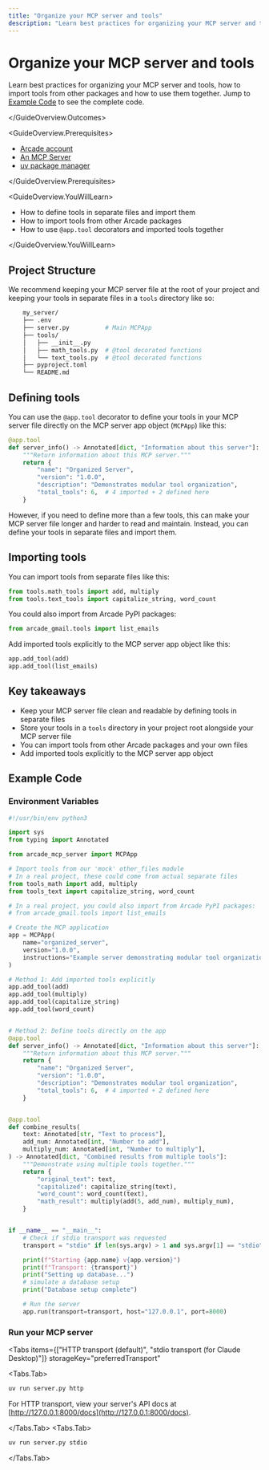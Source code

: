 ```yaml
---
title: "Organize your MCP server and tools"
description: "Learn best practices for organizing your MCP server and tools, how to import tools from other packages and how to use them together."
---
```



# Organize your MCP server and tools

<GuideOverview>
<GuideOverview.Outcomes>

Learn best practices for organizing your MCP server and tools, how to import tools from other packages and how to use them together. Jump to [Example Code](#example-code) to see the complete code.

</GuideOverview.Outcomes>

<GuideOverview.Prerequisites>

- [Arcade account](https://api.arcade.dev/signup)
- [An MCP Server](/home/build-tools/create-a-mcp-server)
- [uv package manager](https://docs.astral.sh/uv/getting-started/installation/)

</GuideOverview.Prerequisites>

<GuideOverview.YouWillLearn>

- How to define tools in separate files and import them
- How to import tools from other Arcade packages
- How to use `@app.tool` decorators and imported tools together

</GuideOverview.YouWillLearn>
</GuideOverview>

## Project Structure

We recommend keeping your MCP server file at the root of your project and keeping your tools in separate files in a `tools` directory like so:

```bash
    my_server/
    ├── .env
    ├── server.py          # Main MCPApp
    ├── tools/
    │   ├── __init__.py
    │   ├── math_tools.py  # @tool decorated functions
    │   └── text_tools.py  # @tool decorated functions
    ├── pyproject.toml
    └── README.md
```

## Defining tools

You can use the `@app.tool` decorator to define your tools in your MCP server file directly on the MCP server app object (`MCPApp`) like this:

```python filename="server.py"
@app.tool
def server_info() -> Annotated[dict, "Information about this server"]:
    """Return information about this MCP server."""
    return {
        "name": "Organized Server",
        "version": "1.0.0",
        "description": "Demonstrates modular tool organization",
        "total_tools": 6,  # 4 imported + 2 defined here
    }
```

However, if you need to define more than a few tools, this can make your MCP server file longer and harder to read and maintain. Instead, you can define your tools in separate files and import them.

## Importing tools

You can import tools from separate files like this:

```python filename="server.py"
from tools.math_tools import add, multiply
from tools.text_tools import capitalize_string, word_count
```

You could also import from Arcade PyPI packages:

```python filename="server.py"
from arcade_gmail.tools import list_emails
```

Add imported tools explicitly to the MCP server app object like this:

```python filename="server.py"
app.add_tool(add)
app.add_tool(list_emails)
```

## Key takeaways

- Keep your MCP server file clean and readable by defining tools in separate files
- Store your tools in a `tools` directory in your project root alongside your MCP server file
- You can import tools from other Arcade packages and your own files
- Add imported tools explicitly to the MCP server app object

## Example Code

### Environment Variables

```python filename="server.py"
#!/usr/bin/env python3

import sys
from typing import Annotated

from arcade_mcp_server import MCPApp

# Import tools from our 'mock' other_files module
# In a real project, these could come from actual separate files
from tools_math import add, multiply
from tools_text import capitalize_string, word_count

# In a real project, you could also import from Arcade PyPI packages:
# from arcade_gmail.tools import list_emails

# Create the MCP application
app = MCPApp(
    name="organized_server",
    version="1.0.0",
    instructions="Example server demonstrating modular tool organization",
)

# Method 1: Add imported tools explicitly
app.add_tool(add)
app.add_tool(multiply)
app.add_tool(capitalize_string)
app.add_tool(word_count)


# Method 2: Define tools directly on the app
@app.tool
def server_info() -> Annotated[dict, "Information about this server"]:
    """Return information about this MCP server."""
    return {
        "name": "Organized Server",
        "version": "1.0.0",
        "description": "Demonstrates modular tool organization",
        "total_tools": 6,  # 4 imported + 2 defined here
    }


@app.tool
def combine_results(
    text: Annotated[str, "Text to process"],
    add_num: Annotated[int, "Number to add"],
    multiply_num: Annotated[int, "Number to multiply"],
) -> Annotated[dict, "Combined results from multiple tools"]:
    """Demonstrate using multiple tools together."""
    return {
        "original_text": text,
        "capitalized": capitalize_string(text),
        "word_count": word_count(text),
        "math_result": multiply(add(5, add_num), multiply_num),
    }


if __name__ == "__main__":
    # Check if stdio transport was requested
    transport = "stdio" if len(sys.argv) > 1 and sys.argv[1] == "stdio" else "http"

    print(f"Starting {app.name} v{app.version}")
    print(f"Transport: {transport}")
    print("Setting up database...")
    # simulate a database setup
    print("Database setup complete")

    # Run the server
    app.run(transport=transport, host="127.0.0.1", port=8000)
```

### Run your MCP server

<Tabs
  items={["HTTP transport (default)", "stdio transport (for Claude Desktop)"]}
  storageKey="preferredTransport"
>
  <Tabs.Tab>

```bash
uv run server.py http
```

For HTTP transport, view your server's API docs at [http://127.0.0.1:8000/docs](http://127.0.0.1:8000/docs).

</Tabs.Tab>
<Tabs.Tab>

```bash
uv run server.py stdio
```

</Tabs.Tab>

</Tabs>
